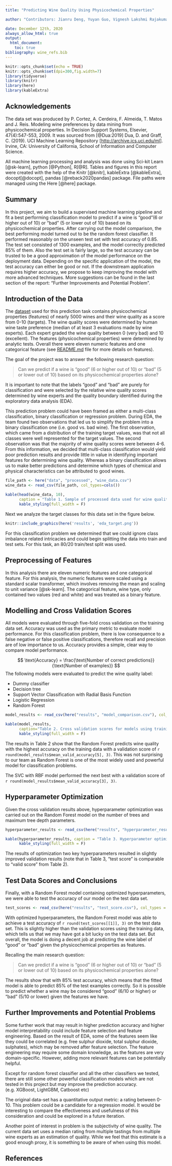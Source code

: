 ```yaml
---
title: "Predicting Wine Quality Using Physicochemical Properties"

author: "Contributors: Jianru Deng, Yuyan Guo, Vignesh Lakshmi Rajakumar, Cameron Harris"

date: December 12th, 2020
always_allow_html: true
output: 
  html_document:
    toc: true
bibliography: wine_refs.bib
---
```


```r
knitr::opts_chunk$set(echo = TRUE)
knitr::opts_chunk$set(dpi=300,fig.width=7)
library(tidyverse)
library(knitr)
library(here)
library(kableExtra)

```

## Acknowledgements

The data set was produced by P. Cortez, A. Cerdeira, F. Almeida, T. Matos and J. Reis. Modeling wine preferences by data mining from physicochemical properties. In Decision Support Systems, Elsevier, 47(4):547-553, 2009. It was sourced from [@Dua:2019] Dua, D. and Graff, C. (2019). UCI Machine Learning Repository [<http://archive.ics.uci.edu/ml>]. Irvine, CA: University of California, School of Information and Computer Science.

All machine learning processing and analysis was done using Sci-kit Learn [@sk-learn], python [@Python], R[@R]. Tables and figures in this report were created with the help of the Knitr [@knitr], kableExtra [@kableExtra], docopt[@docopt], pandas [@reback2020pandas] package. File paths were managed using the Here [@here] package.

## Summary

In this project, we aim to build a supervised machine learning pipeline and fit a best performing classification model to predict if a wine is "good"(6 or higher out of 10) or "bad" (5 or lower out of 10) based on its physicochemical properties. After carrying out the model comparison, the best performing model turned out to be the random forest classifier. It performed reasonably on the unseen test set with test accuracy of 0.85. The test set consisted of 1300 examples, and the model correctly predicted 85% of them. Also the test set is fairly large, so the test accuracy can be trusted to be a good approximation of the model performance on the deployment data. Depending on the specific application of the model, the test accuracy can either be good or not. If the downstream application requires higher accuracy, we propose to keep improving the model with more advanced techniques. More suggestions can be found in the last section of the report: "Further Improvements and Potential Problem".

## Introduction of the Data

The [dataset](https://archive.ics.uci.edu/ml/datasets/Wine+Quality) used for this prediction task contains physicochemical properties (features) of nearly 5000 wines and their wine quality as a score from 0-10 (targets). The wine quality scores were determined by human wine taste preference (median of at least 3 evaluations made by wine experts). Each expert graded the wine quality between 0 (very bad) and 10 (excellent). The features (physicochemical properties) were determined by analytic tests. Overall there were eleven numeric features and one categorical feature (see [README.md](https://github.com/UBC-MDS/dsci-522-group14/blob/main/README.md) file for more details on features).

The goal of the project was to answer the following research question:

> Can we predict if a wine is "good" (6 or higher out of 10) or "bad" (5 or lower out of 10) based on its physicochemical properties alone?

It is important to note that the labels "good" and "bad" are purely for classification and were selected by the relative wine quality scores determined by wine experts and the quality boundary identified during the exploratory data analysis (EDA).

This prediction problem could have been framed as either a multi-class classification, binary classification or regression problem. During EDA, the team found two observations that led us to simplify the problem into a binary classification one (i.e. good vs. bad wine). The first observation, which came from a distribution of the training target values, was that not all classes were well represented for the target values. The second observation was that the majority of wine quality scores were between 4-6. From this information, we decided that multi-class classification would yield poor prediction results and provide little in value in identifying important features for determining wine quality. Whereas a binary classification allows us to make better predictions and determine which types of chemical and physical characteristics can be attributed to good wines.

```r
file_path <- here("data", "processed", "wine_data.csv")
wine_data <- read_csv(file_path, col_types=cols())

kable(head(wine_data, 10),
      caption = "Table 1. Sample of processed data used for wine quality prediction") %>% 
      kable_styling(full_width = F)

```

Next we analyze the target classes for this data set in the figure below.

```r
knitr::include_graphics(here('results', 'eda_target.png'))
```

For this classification problem we determined that we could ignore class imbalance related intricacies and could begin splitting the data into train and test sets. For this task, an 80/20 train/test split was used.

## Preprocessing of Features

In this analysis there are eleven numeric features and one categorical feature. For this analysis, the numeric features were scaled using a standard scalar transformer, which involves removing the mean and scaling to unit variance [@sk-learn]. The categorical feature, wine type, only contained two values (red and white) and was treated as a binary feature.

## Modelling and Cross Validation Scores

All models were evaluated through five-fold cross validation on the training data set. Accuracy was used as the primary metric to evaluate model performance. For this classification problem, there is low consequence to a false negative or false positive classifications, therefore recall and precision are of low importance to us. Accuracy provides a simple, clear way to compare model performance.

$$ \text{Accuracy} = \frac{\text{Number of correct predictions}}{\text{Number of examples}} $$ The following models were evaluated to predict the wine quality label:

-   Dummy classifier
-   Decision tree
-   Support Vector Classification with Radial Basis Function
-   Logistic Regression
-   Random Forest

```r
model_results <- read_csv(here("results", "model_comparison.csv"), col_types = cols())

kable(model_results,
      caption="Table 2. Cross validation scores for models using training dataset") %>% 
      kable_styling(full_width = F)
```

The results in Table 2 show that the Random Forest predicts wine quality with the highest accuracy on the training data with a validation score of `r round(model_results$mean_valid_accuracy[5], 3)`. This was not surprising to our team as Random Forest is one of the most widely used and powerful model for classification problems.

The SVC with RBF model performed the next best with a validation score of `r round(model_results$mean_valid_accuracy[3], 3)`.

## Hyperparameter Optimization

Given the cross validation results above, hyperparameter optimization was carried out on the Random Forest model on the number of trees and maximum tree depth parameters.

```r
hyperparameter_results <- read_csv(here("results", "hyperparameter_result.csv"), col_types = cols())

kable(hyperparameter_results, caption = "Table 3. Hyperparameter optimization results") %>% 
      kable_styling(full_width = F)

```

The results of optimization two key hyperparameters resulted in slightly improved validation results (note that in Table 3, "test score" is comparable to "valid score" from Table 2).

## Test Data Scores and Conclusions

Finally, with a Random Forest model containing optimized hyperparameters, we were able to test the accuracy of our model on the test data set.

```r
test_scores <- read_csv(here("results", "test_score.csv"), col_types = cols())
```

With optimized hyperparameters, the Random Forest model was able to achieve a test accuracy of `r round(test_scores[[1]], 3)` on the test data set. This is slightly higher than the validation scores using the training data, which tells us that we may have got a bit lucky on the test data set. But overall, the model is doing a decent job at predicting the wine label of "good" or "bad" given the physicochemical properties as features.

Recalling the main research question:

> Can we predict if a wine is "good" (6 or higher out of 10) or "bad" (5 or lower out of 10) based on its physicochemical properties alone?

The results show that with 85% test accuracy, which means that the fitted model is able to predict 85% of the test examples correctly. So it is possible to predict whether a wine may be considered "good" (6/10 or higher) or "bad" (5/10 or lower) given the features we have.

## Further Improvements and Potential Problems

Some further work that may result in higher prediction accuracy and higher model interpretability could include feature selection and feature engineering. Based on the result of EDA, some of the features seem like they could be correlated (e.g. free sulphur dioxide, total sulphur dioxide, sulphates), which may be removed after feature selection. The feature engineering may require some domain knowledge, as the features are very domain-specific. However, adding more relevant features can be potentially helpful.

Except for random forest classifier and all the other classifiers we tested, there are still some other powerful classification models which are not tested in this project but may improve the prediction accuracy. (e.g. XGBoost, LightGBM, Catboost etc)

The original data-set has a quantitative output metric: a rating between 0-10. This problem could be a candidate for a regression model. It would be interesting to compare the effectiveness and usefulness of this consideration and could be explored in a future iteration.

Another point of interest in problem is the subjectivity of wine quality. The current data set uses a median rating from multiple tastings from multiple wine experts as an estimation of quality. While we feel that this estimate is a good enough proxy, it is something to be aware of when using this model.

## References
